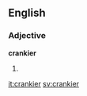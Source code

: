 ==English==

===Adjective===
'''crankier'''

# {{comparative of|cranky}}

[[it:crankier]]
[[sv:crankier]]